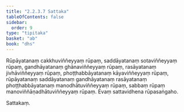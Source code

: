 ```yaml
---
title: "2.2.3.7 Sattaka"
tableOfContents: false
sidebar:
  order: 9
type: "tipitaka"
basket: "ab"
book: "dhs"
---
```



<DynamicBreadcrumb />

<Division number="973" book="dhs">

<Paragraph number="1632" book="dhs">
Rūpāyatanaṃ cakkhuviññeyyaṃ rūpaṃ, saddāyatanaṃ sotaviññeyyaṃ rūpaṃ, gandhāyatanaṃ ghānaviññeyyaṃ rūpaṃ, rasāyatanaṃ jivhāviññeyyaṃ rūpaṃ, phoṭṭhabbāyatanaṃ kāyaviññeyyaṃ rūpaṃ, rūpāyatanaṃ saddāyatanaṃ gandhāyatanaṃ rasāyatanaṃ phoṭṭhabbāyatanaṃ manodhātuviññeyyaṃ rūpaṃ, sabbaṃ rūpaṃ manoviññāṇadhātuviññeyyaṃ rūpaṃ.

</Paragraph>
</Division>

<Paragraph number="1633" type="center" book="dhs">
Evaṃ sattavidhena rūpasaṅgaho.

  
Sattakaṃ.
</Paragraph>